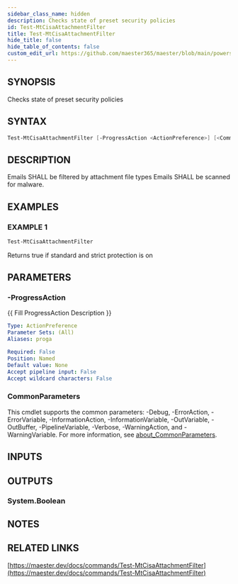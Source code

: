 ```yaml
---
sidebar_class_name: hidden
description: Checks state of preset security policies
id: Test-MtCisaAttachmentFilter
title: Test-MtCisaAttachmentFilter
hide_title: false
hide_table_of_contents: false
custom_edit_url: https://github.com/maester365/maester/blob/main/powershell/public/Test-MtCisaAttachmentFilter.ps1
---
```


## SYNOPSIS

Checks state of preset security policies

## SYNTAX

```powershell
Test-MtCisaAttachmentFilter [-ProgressAction <ActionPreference>] [<CommonParameters>]
```

## DESCRIPTION

Emails SHALL be filtered by attachment file types
Emails SHALL be scanned for malware.

## EXAMPLES

### EXAMPLE 1

```powershell
Test-MtCisaAttachmentFilter
```

Returns true if standard and strict protection is on

## PARAMETERS

### -ProgressAction

\{\{ Fill ProgressAction Description \}\}

```yaml
Type: ActionPreference
Parameter Sets: (All)
Aliases: proga

Required: False
Position: Named
Default value: None
Accept pipeline input: False
Accept wildcard characters: False
```

### CommonParameters

This cmdlet supports the common parameters: -Debug, -ErrorAction, -ErrorVariable, -InformationAction, -InformationVariable, -OutVariable, -OutBuffer, -PipelineVariable, -Verbose, -WarningAction, and -WarningVariable. For more information, see [about_CommonParameters](http://go.microsoft.com/fwlink/?LinkID=113216).

## INPUTS

## OUTPUTS

### System.Boolean

## NOTES

## RELATED LINKS

[https://maester.dev/docs/commands/Test-MtCisaAttachmentFilter](https://maester.dev/docs/commands/Test-MtCisaAttachmentFilter)
